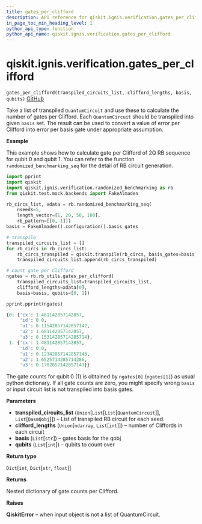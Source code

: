 ```yaml
---
title: gates_per_clifford
description: API reference for qiskit.ignis.verification.gates_per_clifford
in_page_toc_min_heading_level: 1
python_api_type: function
python_api_name: qiskit.ignis.verification.gates_per_clifford
---
```


# qiskit.ignis.verification.gates\_per\_clifford

<span id="qiskit.ignis.verification.gates_per_clifford" />

`gates_per_clifford(transpiled_circuits_list, clifford_lengths, basis, qubits)` [GitHub](https://github.com/qiskit-community/qiskit-ignis/tree/stable/0.6/qiskit/ignis/verification/randomized_benchmarking/rb_utils.py "view source code")

Take a list of transpiled `QuantumCircuit` and use these to calculate the number of gates per Clifford. Each `QuantumCircuit` should be transpiled into given `basis` set. The result can be used to convert a value of error per Clifford into error per basis gate under appropriate assumption.

**Example**

This example shows how to calculate gate per Clifford of 2Q RB sequence for qubit 0 and qubit 1. You can refer to the function `randomized_benchmarking_seq` for the detail of RB circuit generation.

```python
import pprint
import qiskit
import qiskit.ignis.verification.randomized_benchmarking as rb
from qiskit.test.mock.backends import FakeAlmaden

rb_circs_list, xdata = rb.randomized_benchmarking_seq(
    nseeds=5,
    length_vector=[1, 20, 50, 100],
    rb_pattern=[[0, 1]])
basis = FakeAlmaden().configuration().basis_gates

# transpile
transpiled_circuits_list = []
for rb_circs in rb_circs_list:
    rb_circs_transpiled = qiskit.transpile(rb_circs, basis_gates=basis)
    transpiled_circuits_list.append(rb_circs_transpiled)

# count gate per Clifford
ngates = rb.rb_utils.gates_per_clifford(
    transpiled_circuits_list=transpiled_circuits_list,
    clifford_lengths=xdata[0],
    basis=basis, qubits=[0, 1])

pprint.pprint(ngates)
```

```python
{0: {'cx': 1.481142857142857,
     'id': 0.0,
     'u1': 0.11542857142857142,
     'u2': 1.681142857142857,
     'u3': 0.15314285714285714},
 1: {'cx': 1.481142857142857,
     'id': 0.0,
     'u1': 0.12342857142857143,
     'u2': 1.6525714285714286,
     'u3': 0.1782857142857143}}
```

The gate counts for qubit 0 (1) is obtained by `ngates[0]` (`ngates[1]`) as usual python dictionary. If all gate counts are zero, you might specify wrong `basis` or input circuit list is not transpiled into basis gates.

**Parameters**

*   **transpiled\_circuits\_list** (`Union`\[`List`\[`List`\[`QuantumCircuit`]], `List`\[`QasmQobj`]]) – List of transpiled RB circuit for each seed.
*   **clifford\_lengths** (`Union`\[`ndarray`, `List`\[`int`]]) – number of Cliffords in each circuit
*   **basis** (`List`\[`str`]) – gates basis for the qobj
*   **qubits** (`List`\[`int`]) – qubits to count over

**Return type**

`Dict`\[`int`, `Dict`\[`str`, `float`]]

**Returns**

Nested dictionary of gate counts per Clifford.

**Raises**

**QiskitError** – when input object is not a list of QuantumCircuit.

